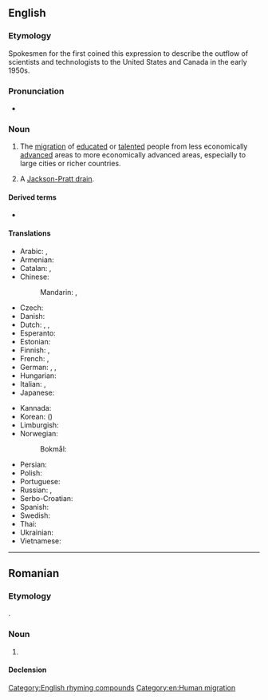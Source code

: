 ==English==

===Etymology===
Spokesmen for the {{w|Royal Society of London}} first coined this expression to describe the outflow of scientists and technologists to the United States and Canada in the early 1950s.

===Pronunciation===
{{wikipedia}}
* {{enPR|brānʹ-drān}}

===Noun===
{{en-noun}}

# The [[migration]] of [[educated]] or [[talented]] people from less economically [[advanced]] areas to more economically advanced areas, especially to large cities or richer countries.
#: {{ant|en|brain gain}}
# {{lb|en|medicine|informal}} A [[Jackson-Pratt drain]].

====Derived terms====
* {{l|en|reverse brain drain}}

====Translations====
{{trans-top|emigration of educated people}}
* Arabic: {{t|ar|هِجْرَة الأَدْمِغَة|f}}, {{t|ar|هِجْرَة العُقُول|f}}
* Armenian: {{t+|hy|ուղեղների արտահոսք}}
* Catalan: {{t|ca|fuga de cervells|f}}, {{t|ca|fugida de cervells|f}}
* Chinese:
*: Mandarin: {{t+|cmn|人才外流|tr=réncái wàiliú}}, {{t+|cmn|人才流失|tr=réncái liúshī}}
* Czech: {{t|cs|odliv mozků|m}}
* Danish: {{t-needed|da}}
* Dutch: {{t+|nl|braindrain|m}}, {{t+|nl|hersenvlucht|m|f}}, {{t|nl|kennisvlucht|m|f}}
* Esperanto: {{t|eo|cerbofuĝo}}
* Estonian: {{t|et|ajude äravool}}
* Finnish: {{t+|fi|aivovuoto}}, {{t|fi|aivovienti}}
* French: {{t+|fr|fuite des cerveaux|f}}, {{qualifier|Quebec}} {{t|fr|exode des cerveaux|m}}
* German: {{t+|de|Braindrain|m}}, {{t|de|Gehirn-Abfluss|m}}, {{t|de|Talentschwund|m}}
* Hungarian: {{t+|hu|agyelszívás}}
* Italian: {{t|it|fuga dei cervelli|f}}, {{t|it|fuga di cervelli|f}}
* Japanese: {{t|ja|頭脳流出|tr=ずのうりゅうしゅつ, zunō ryūshutsu}}
{{trans-mid}}
* Kannada: {{t+|kn|ಪ್ರತಿಭಾ ಪಲಾಯನ}}
* Korean: {{t|ko|두뇌유출}} ({{t|ko|頭腦流出}})
* Limburgish: {{t+|li|briekingsdrieëg|m}}
* Norwegian:
*: Bokmål: {{t|nb|hjerneflukt|m}}
* Persian: {{t|fa|فرار مغزها|tr=farâr-e mağz-hâ}}
* Polish: {{t+|pl|drenaż mózgów|m}}
* Portuguese: {{t|pt|fuga de cérebros|f}}
* Russian: {{t+|ru|уте́чка мозго́в|f}}, {{t|ru|уте́чка умо́в|f}}
* Serbo-Croatian: {{t-needed|sh}}
* Spanish: {{t|es|fuga de cerebros|f}}
* Swedish: {{t+|sv|kompetensflykt|c}}
* Thai: {{t+|th|สมองไหล}}
* Ukrainian: {{t|uk|ві́дті́к мі́зків|m}}
* Vietnamese: {{t|vi|chảy máu chất xám}}
{{trans-bottom}}

[[Category:English rhyming compounds]]
[[Category:en:Human migration]]
{{catlangname|en|reduplications}}

----

==Romanian==

===Etymology===
{{ubor|ro|en|brain drain}}.

===Noun===
{{ro-noun|n|-}}

# {{l|en|brain drain}}

====Declension====
{{ro-noun-n|n=sg}}
